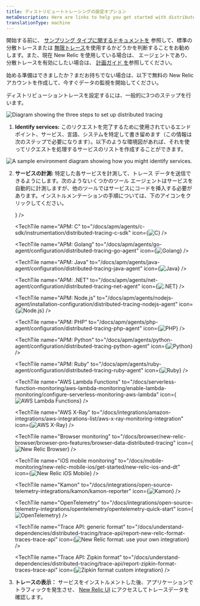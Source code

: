 ```yaml
---
title: ディストリビュートトレーシングの設定オプション
metaDescription: Here are links to help you get started with distributed tracing
translationType: machine
---
```




















開始する前に、 [サンプリング タイプに関するドキュメントを](/docs/distributed-tracing/concepts/how-new-relic-distributed-tracing-works) 参照して、標準の分散トレースまたは [無限トレース](/docs/distributed-tracing/infinite-tracing/introduction-infinite-tracing)を使用するかどうかを判断することをお勧めします。また、現在 New Relic を使用している場合は、 <InlinePopover type="apm"/>エージェントであり、分散トレースを有効にしたい場合は、 [計画ガイド を](/docs/distributed-tracing/concepts/distributed-tracing-planning-guide)参照してください。

始める準備はできましたか？まだお持ちでない場合は、以下で無料の New Relic アカウントを作成して、今すぐデータの監視を開始してください。

<InlineSignup/>

ディストリビューショントレースを設定するには、一般的に3つのステップを行います。

<img
  title="Diagram showing the three steps to set up distributed tracing."
  alt="Diagram showing the three steps to set up distributed tracing"
  src={distributedtracingHighLevelDistTr}
/>

1. **Identify services:** このリクエストを完了するために使用されているエンドポイント、サービス、言語、システムを特定して書き留めます（この情報は次のステップで必要になります）。以下のような環境図があれば、それを使ってリクエストを処理するサービスのリストを作成することができます。

<img
  title="A sample environment diagram showing how you might identify services."
  alt="A sample environment diagram showing how you might identify services."
  src={distributedtracingDistributedTracingMap}
/>

2. **サービスの計測:** 特定した各サービスを計測して、トレース データを送信できるようにします。次のようないくつかのツール <InlinePopover type="apm"/>エージェントはサービスを自動的に計測しますが、他のツールではサービスにコードを挿入する必要があります。インストルメンテーションの手順については、下のアイコンをクリックしてください。

   <TechTileGrid>
     <TechTile
       name="Android mobile monitoring"
       to="/docs/mobile-monitoring/new-relic-mobile-android/get-started/new-relic-mobile-and-dt"
       icon={<img src={distributedtracingMobilemonitoring} alt="New Relic Android Mobile"/>}
     />

     <TechTile
       name="APM: C"
       to="/docs/apm/agents/c-sdk/instrumentation/distributed-tracing-c-sdk"
       icon={<img src={distributedtracingC} alt="C"/>}
     />

     <TechTile
       name="APM: Golang"
       to="/docs/apm/agents/go-agent/configuration/distributed-tracing-go-agent"
       icon={<img src={distributedtracingGo} alt="Golang"/>}
     />

     <TechTile
       name="APM: Java"
       to="/docs/apm/agents/java-agent/configuration/distributed-tracing-java-agent"
       icon={<img src={distributedtracingJava} alt="Java"/>}
     />

     <TechTile
       name="APM: .NET"
       to="/docs/apm/agents/net-agent/configuration/distributed-tracing-net-agent"
       icon={<img src={distributedtracingDotnet} alt=".NET"/>}
     />

     <TechTile
       name="APM: Node.js"
       to="/docs/apm/agents/nodejs-agent/installation-configuration/distributed-tracing-nodejs-agent"
       icon={<img src={distributedtracingNodejs} alt="Node.js"/>}
     />

     <TechTile
       name="APM: PHP"
       to="/docs/apm/agents/php-agent/configuration/distributed-tracing-php-agent"
       icon={<img src={distributedtracingPhp} alt="PHP"/>}
     />

     <TechTile
       name="APM: Python"
       to="/docs/apm/agents/python-agent/configuration/distributed-tracing-python-agent"
       icon={<img src={distributedtracingPython} alt="Python"/>}
     />

     <TechTile
       name="APM: Ruby"
       to="/docs/apm/agents/ruby-agent/configuration/distributed-tracing-ruby-agent"
       icon={<img src={distributedtracingRuby} alt="Ruby"/>}
     />

     <TechTile
       name="AWS Lambda Functions"
       to="/docs/serverless-function-monitoring/aws-lambda-monitoring/enable-lambda-monitoring/configure-serverless-monitoring-aws-lambda"
       icon={<img src={distributedtracingAwsLambda} alt="AWS Lambda Functions"/>}
     />

     <TechTile
       name="AWS X-Ray"
       to="/docs/integrations/amazon-integrations/aws-integrations-list/aws-x-ray-monitoring-integration"
       icon={<img src={distributedtracingAwsXray} alt="AWS X-Ray"/>}
     />

     <TechTile
       name="Browser monitoring"
       to="/docs/browser/new-relic-browser/browser-pro-features/browser-data-distributed-tracing"
       icon={<img src={distributedtracingBrowser} alt="New Relic Browser"/>}
     />

     <TechTile
       name="iOS mobile monitoring"
       to="/docs/mobile-monitoring/new-relic-mobile-ios/get-started/new-relic-ios-and-dt"
       icon={<img src={distributedtracingMobilemonitoring} alt="New Relic iOS Mobile"/>}
     />

     <TechTile
       name="Kamon"
       to="/docs/integrations/open-source-telemetry-integrations/kamon/kamon-reporter"
       icon={<img src={distributedtracingKamon} alt="Kamon"/>}
     />

     <TechTile
       name="OpenTelemetry"
       to="/docs/integrations/open-source-telemetry-integrations/opentelemetry/opentelemetry-quick-start"
       icon={<img src={distributedtracingOpenTelemetry} alt="OpenTelemetry"/>}
     />

     <TechTile
       name="Trace API: generic format"
       to="/docs/understand-dependencies/distributed-tracing/trace-api/report-new-relic-format-traces-trace-api"
       icon={<img src={distributedtracingNewRelicOld} alt="New Relic format: use your own integration"/>}
     />

     <TechTile
       name="Trace API: Zipkin format"
       to="/docs/understand-dependencies/distributed-tracing/trace-api/report-zipkin-format-traces-trace-api"
       icon={<img src={distributedtracingZipkin} alt="Zipkin format custom integration"/>}
     />
   </TechTileGrid>

3. **トレースの表示：** サービスをインストルメントした後、アプリケーションでトラフィックを発生させ、 [New Relic UI](https://one.newrelic.com/launcher/distributed-tracing.launcher) にアクセスしてトレースデータを確認します。